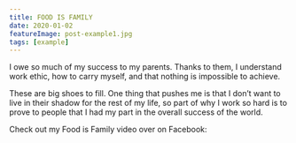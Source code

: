 ```yaml
---
title: FOOD IS FAMILY
date: 2020-01-02
featureImage: post-example1.jpg
tags: [example]
---
```


I owe so much of my success to my parents. Thanks to them, I understand work ethic, how to carry myself, and that nothing is impossible to achieve.

These are big shoes to fill. One thing that pushes me is that I don’t want to live in their shadow for the rest of my life, so part of why I work so hard is to prove to people that I had my part in the overall success of the world.

Check out my Food is Family video over on Facebook:
